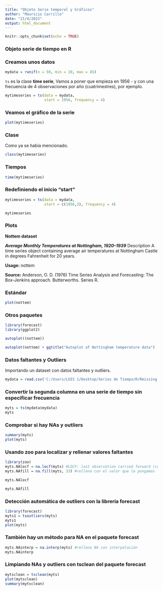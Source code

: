 ---
title: "Objeto Serie temporal y Gráficos"
author: "Mauricio Carrillo"
date: "21/4/2022"
output: html_document
---

```{r setup, include=FALSE}
knitr::opts_chunk$set(echo = TRUE)
```

### Objeto serie de tiempo en R

### Creamos unos datos

```{r}
mydata = runif(n = 50, min = 10, max = 45)

```

`ts` es la clase **time serie**,  Vamos a poner que empieza en 1956 - y con una frecuencia de 4 observaciones por año (cuatrimestres), por ejemplo.

```{r}
mytimeseries = ts(data = mydata, 
                  start = 1956, frequency = 4)
```


### Veamos el gráfico de la serie

```{r}
plot(mytimeseries)
```


### Clase

Como ya se había mencionado.

```{r}
class(mytimeseries)
```


### Tiempos

```{r}
time(mytimeseries)
```


### Redefiniendo el inicio "start"

```{r}
mytimeseries = ts(data = mydata, 
                  start = c(1956,3), frequency = 4)

mytimeseries

```


### Plots 

**Nottem dataset**

***Average Monthly Temperatures at Nottingham, 1920–1939***
Description
A time series object containing average air temperatures at Nottingham Castle in degrees Fahrenheit for 20 years.

**Usage: **
nottem

**Source: **
Anderson, O. D. (1976) Time Series Analysis and Forecasting: The Box-Jenkins approach. Butterworths. Series R.

### Estándar

```{r}
plot(nottem) 

```


### Otros paquetes

```{r}
library(forecast)
library(ggplot2)
```



```{r}
autoplot((nottem))

autoplot(nottem) + ggtitle("Autoplot of Nottingham temperature data")
```





### Datos faltantes y Outliers 

Importando un  dataset con datos faltantes y outliers.


```{r}
mydata = read.csv('C:/Users/LUIS 1/Desktop/Series de Tiempo/R/Rmissing.csv')
```


### Convertir la segunda columna en una serie de tiempo sin especificar frecuencia

```{r}
myts = ts(mydata$mydata)
myts
```


### Comprobar si hay NAs y outliers

```{r}
summary(myts)
plot(myts)
```


### Usando zoo para localizar y rellenar valores faltantes

```{r}
library(zoo)
myts.NAlocf = na.locf(myts) #LOCF: last observation carried forward (copia la última observacion antes del NA)
myts.NAfill = na.fill(myts, 33) #rellena con el valor que le pongamos
```
```{r}
myts.NAlocf
```

```{r}
myts.NAfill
```


### Detección automática de outliers con la librería forecast

```{r}
library(forecast)
myts1 = tsoutliers(myts)
myts1
plot(myts)
```


### También hay un método para NA en el paquete forecast

```{r}
myts.NAinterp = na.interp(myts) #rellena NA con interpolación
myts.NAinterp
```


### Limpiando NAs y outliers con tsclean del paquete forecast 

```{r}
mytsclean = tsclean(myts)
plot(mytsclean)
summary(mytsclean)

```







